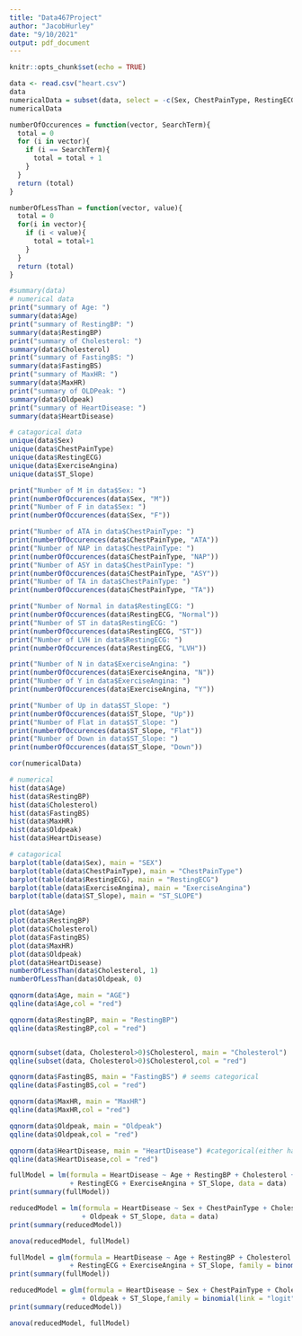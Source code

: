 ```yaml
---
title: "Data467Project"
author: "JacobHurley"
date: "9/10/2021"
output: pdf_document
---
```


```r
knitr::opts_chunk$set(echo = TRUE)
```



```r
data <- read.csv("heart.csv")
data
numericalData = subset(data, select = -c(Sex, ChestPainType, RestingECG, ExerciseAngina,ST_Slope))
numericalData

```

```r
numberOfOccurences = function(vector, SearchTerm){
  total = 0
  for (i in vector){
    if (i == SearchTerm){
      total = total + 1
    }
  }
  return (total)
}

numberOfLessThan = function(vector, value){
  total = 0
  for(i in vector){
    if (i < value){
      total = total+1
    }
  }
  return (total)
}
```


```r
#summary(data)
# numerical data
print("summary of Age: ")
summary(data$Age)
print("summary of RestingBP: ")
summary(data$RestingBP)
print("summary of Cholesterol: ")
summary(data$Cholesterol)
print("summary of FastingBS: ")
summary(data$FastingBS)
print("summary of MaxHR: ")
summary(data$MaxHR)
print("summary of OLDPeak: ")
summary(data$Oldpeak)
print("summary of HeartDisease: ")
summary(data$HeartDisease)

# catagorical data
unique(data$Sex)
unique(data$ChestPainType)
unique(data$RestingECG)
unique(data$ExerciseAngina)
unique(data$ST_Slope)

print("Number of M in data$Sex: ")
print(numberOfOccurences(data$Sex, "M"))
print("Number of F in data$Sex: ")
print(numberOfOccurences(data$Sex, "F"))

print("Number of ATA in data$ChestPainType: ")
print(numberOfOccurences(data$ChestPainType, "ATA"))
print("Number of NAP in data$ChestPainType: ")
print(numberOfOccurences(data$ChestPainType, "NAP"))
print("Number of ASY in data$ChestPainType: ")
print(numberOfOccurences(data$ChestPainType, "ASY"))
print("Number of TA in data$ChestPainType: ")
print(numberOfOccurences(data$ChestPainType, "TA"))

print("Number of Normal in data$RestingECG: ")
print(numberOfOccurences(data$RestingECG, "Normal"))
print("Number of ST in data$RestingECG: ")
print(numberOfOccurences(data$RestingECG, "ST"))
print("Number of LVH in data$RestingECG: ")
print(numberOfOccurences(data$RestingECG, "LVH"))

print("Number of N in data$ExerciseAngina: ")
print(numberOfOccurences(data$ExerciseAngina, "N"))
print("Number of Y in data$ExerciseAngina: ")
print(numberOfOccurences(data$ExerciseAngina, "Y"))

print("Number of Up in data$ST_Slope: ")
print(numberOfOccurences(data$ST_Slope, "Up"))
print("Number of Flat in data$ST_Slope: ")
print(numberOfOccurences(data$ST_Slope, "Flat"))
print("Number of Down in data$ST_Slope: ")
print(numberOfOccurences(data$ST_Slope, "Down"))
```

```r
cor(numericalData)

```

```r
# numerical
hist(data$Age)
hist(data$RestingBP)
hist(data$Cholesterol)
hist(data$FastingBS)
hist(data$MaxHR)
hist(data$Oldpeak)
hist(data$HeartDisease)

# catagorical
barplot(table(data$Sex), main = "SEX")
barplot(table(data$ChestPainType), main = "ChestPainType")
barplot(table(data$RestingECG), main = "RestingECG")
barplot(table(data$ExerciseAngina), main = "ExerciseAngina")
barplot(table(data$ST_Slope), main = "ST_SLOPE")


```


```r
plot(data$Age)
plot(data$RestingBP)
plot(data$Cholesterol)
plot(data$FastingBS)
plot(data$MaxHR)
plot(data$Oldpeak)
plot(data$HeartDisease)
numberOfLessThan(data$Cholesterol, 1)
numberOfLessThan(data$Oldpeak, 0)
```

```r
qqnorm(data$Age, main = "AGE")
qqline(data$Age,col = "red")

qqnorm(data$RestingBP, main = "RestingBP")
qqline(data$RestingBP,col = "red")


qqnorm(subset(data, Cholesterol>0)$Cholesterol, main = "Cholesterol")
qqline(subset(data, Cholesterol>0)$Cholesterol,col = "red")

qqnorm(data$FastingBS, main = "FastingBS") # seems categorical
qqline(data$FastingBS,col = "red")

qqnorm(data$MaxHR, main = "MaxHR")
qqline(data$MaxHR,col = "red")

qqnorm(data$Oldpeak, main = "Oldpeak")
qqline(data$Oldpeak,col = "red")

qqnorm(data$HeartDisease, main = "HeartDisease") #categorical(either have or dont)
qqline(data$HeartDisease,col = "red")

```

```r
fullModel = lm(formula = HeartDisease ~ Age + RestingBP + Cholesterol + FastingBS + MaxHR + Oldpeak + Sex + ChestPainType
               + RestingECG + ExerciseAngina + ST_Slope, data = data)
print(summary(fullModel))

reducedModel = lm(formula = HeartDisease ~ Sex + ChestPainType + Cholesterol + FastingBS + RestingECG + ExerciseAngina
                  + Oldpeak + ST_Slope, data = data)
print(summary(reducedModel))

anova(reducedModel, fullModel)

```
```r
fullModel = glm(formula = HeartDisease ~ Age + RestingBP + Cholesterol + FastingBS + MaxHR + Oldpeak + Sex + ChestPainType
               + RestingECG + ExerciseAngina + ST_Slope, family = binomial(link = "logit"),data = data)
print(summary(fullModel))

reducedModel = glm(formula = HeartDisease ~ Sex + ChestPainType + Cholesterol + FastingBS + RestingECG + ExerciseAngina
                  + Oldpeak + ST_Slope,family = binomial(link = "logit"), data = data)
print(summary(reducedModel))

anova(reducedModel, fullModel)

```